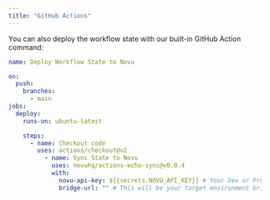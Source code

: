 ```yaml
---
title: "GitHub Actions"
---
```


You can also deploy the workflow state with our built-in GitHub Action command:

```yaml
name: Deploy Workflow State to Novu

on:
  push:
    branches:
      - main
jobs:
  deploy:
    runs-on: ubuntu-latest

    steps:
      - name: Checkout code
        uses: actions/checkout@v2
		  - name: Sync State to Novu
		    uses: novuhq/actions-echo-sync@v0.0.4
		    with:
		      novu-api-key: ${{secrets.NOVU_API_KEY}} # Your Dev or Prod API Key to Novu
		      bridge-url: "" # This will be your target environment bridge url
```
